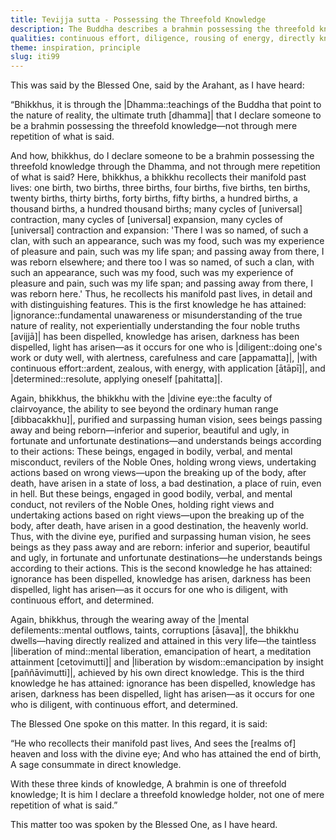 ```yaml
---
title: Tevijja sutta - Possessing the Threefold Knowledge
description: The Buddha describes a brahmin possessing the threefold knowledge through the Dhamma, not through mere repetition of what is said. This includes the recollection of past lives, the divine eye seeing beings’ rebirths according to kamma, and the realization of liberation through the wearing away of mental defilements.
qualities: continuous effort, diligence, rousing of energy, directly knowing
theme: inspiration, principle
slug: iti99
---
```


This was said by the Blessed One, said by the Arahant, as I have heard:

“Bhikkhus, it is through the |Dhamma::teachings of the Buddha that point to the nature of reality, the ultimate truth [dhamma]| that I declare someone to be a brahmin possessing the threefold knowledge—not through mere repetition of what is said.

And how, bhikkhus, do I declare someone to be a brahmin possessing the threefold knowledge through the Dhamma, and not through mere repetition of what is said? Here, bhikkhus, a bhikkhu recollects their manifold past lives: one birth, two births, three births, four births, five births, ten births, twenty births, thirty births, forty births, fifty births, a hundred births, a thousand births, a hundred thousand births; many cycles of [universal] contraction, many cycles of [universal] expansion, many cycles of [universal] contraction and expansion: 'There I was so named, of such a clan, with such an appearance, such was my food, such was my experience of pleasure and pain, such was my life span; and passing away from there, I was reborn elsewhere; and there too I was so named, of such a clan, with such an appearance, such was my food, such was my experience of pleasure and pain, such was my life span; and passing away from there, I was reborn here.' Thus, he recollects his manifold past lives, in detail and with distinguishing features. This is the first knowledge he has attained: |ignorance::fundamental unawareness or misunderstanding of the true nature of reality, not experientially understanding the four noble truths [avijjā]| has been dispelled, knowledge has arisen, darkness has been dispelled, light has arisen—as it occurs for one who is |diligent::doing one's work or duty well, with alertness, carefulness and care [appamatta]|, |with continuous effort::ardent, zealous, with energy, with application [ātāpī]|, and |determined::resolute, applying oneself [pahitatta]|.

Again, bhikkhus, the bhikkhu with the |divine eye::the faculty of clairvoyance, the ability to see beyond the ordinary human range [dibbacakkhu]|, purified and surpassing human vision, sees beings passing away and being reborn—inferior and superior, beautiful and ugly, in fortunate and unfortunate destinations—and understands beings according to their actions: These beings, engaged in bodily, verbal, and mental misconduct, revilers of the Noble Ones, holding wrong views, undertaking actions based on wrong views—upon the breaking up of the body, after death, have arisen in a state of loss, a bad destination, a place of ruin, even in hell. But these beings, engaged in good bodily, verbal, and mental conduct, not revilers of the Noble Ones, holding right views and undertaking actions based on right views—upon the breaking up of the body, after death, have arisen in a good destination, the heavenly world. Thus, with the divine eye, purified and surpassing human vision, he sees beings as they pass away and are reborn: inferior and superior, beautiful and ugly, in fortunate and unfortunate destinations—he understands beings according to their actions. This is the second knowledge he has attained: ignorance has been dispelled, knowledge has arisen, darkness has been dispelled, light has arisen—as it occurs for one who is diligent, with continuous effort, and determined.

Again, bhikkhus, through the wearing away of the |mental defilements::mental outflows, taints, corruptions [āsava]|, the bhikkhu dwells—having directly realized and attained in this very life—the taintless |liberation of mind::mental liberation, emancipation of heart, a meditation attainment [cetovimutti]| and |liberation by wisdom::emancipation by insight [paññāvimutti]|, achieved by his own direct knowledge. This is the third knowledge he has attained: ignorance has been dispelled, knowledge has arisen, darkness has been dispelled, light has arisen—as it occurs for one who is diligent, with continuous effort, and determined.

The Blessed One spoke on this matter. In this regard, it is said:

“He who recollects their manifold past lives,
And sees the [realms of] heaven and loss with the divine eye;
And who has attained the end of birth,
A sage consummate in direct knowledge.

With these three kinds of knowledge,
A brahmin is one of threefold knowledge;
It is him I declare a threefold knowledge holder,
not one of mere repetition of what is said.”

This matter too was spoken by the Blessed One, as I have heard.